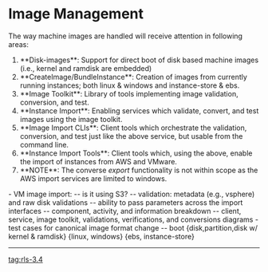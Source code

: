 = Image Management =
The way machine images are handled will receive attention in following areas:
# **Disk-images**:  Support for direct boot of disk based machine images (i.e., kernel and ramdisk are embedded)
# **CreateImage/BundleInstance**:  Creation of images from currently running instances; both linux & windows and instance-store & ebs.
# **Image Toolkit**:  Library of tools implementing image validation, conversion, and test.
# **Instance Import**:  Enabling services which validate, convert, and test images using the image toolkit.
# **Image Import CLIs**:  Client tools which orchestrate the validation, conversion, and test just like the above service, but usable from the command line.
# **Instance Import Tools**:  Client tools which, using the above, enable the import of instances from AWS and VMware.
# **NOTE**: The converse ''export'' functionality is not within scope as the AWS import services are limited to windows.

- VM image import: 
-- is it using S3?
-- validation: metadata (e.g., vsphere) and raw disk validations
-- ability to pass parameters across the import interfaces
-- component, activity, and information breakdown
-- client, service, image toolkit, validations, verifications, and conversions diagrams
- test cases for canonical image format change
-- boot {disk,partition,disk w/ kernel & ramdisk} {linux, windows} {ebs, instance-store}

----
[[tag:rls-3.4]]